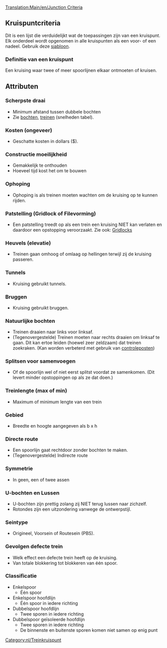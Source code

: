 [[Translation:Main/en/Junction Criteria]]{{en/-}}{{kruispuntenmenu/Nl}}
==Kruispuntcriteria==
Dit is een lijst die verduidelijkt wat de toepassingen zijn van een kruispunt. 
Elk onderdeel wordt opgenomen in alle kruispunten als een voor- of een nadeel.
Gebruik deze [[Template/nl/Kruispuntcriteria|sjabloon]].

===Definitie van een kruispunt===
Een kruising waar twee of meer spoorlijnen elkaar ontmoeten of kruisen.

==Attributen==

===Scherpste draai===
* Minimum afstand tussen dubbele bochten
* Zie [[Main/nl/Bochten|bochten]], [[Main/en/Spelmechanisme/Nl#Treinen|treinen]] (snelheden tabel).

===Kosten (ongeveer)===
* Geschatte kosten in dollars ($).

===Constructie moeilijkheid===
* Gemakkelijk te onthouden
* Hoeveel tijd kost het om te bouwen

===Ophoping===
* Ophoping is als treinen moeten wachten om de kruising op te kunnen rijden.

===Patstelling (Gridlock of Filevorming)===
* Een patstelling treedt op als een trein een kruising NIET kan verlaten en daardoor een opstopping veroorzaakt. Zie ook: [http://en.wikipedia.org/wiki/Gridlock|//en.wikipedia.org/wiki/Gridlock Gridlocks]

===Heuvels (elevatie)===
* Treinen gaan omhoog of omlaag op hellingen terwijl zij de kruising passeren.

===Tunnels=== 
* Kruising gebruikt tunnels.

===Bruggen===
* Kruising gebruikt bruggen.

===Natuurlijke bochten=== 
* Treinen draaien naar links voor linksaf.
* (Tegenovergestelde) Treinen moeten naar rechts draaien om linksaf te gaan. Dit kan ertoe leiden (hoewel zeer zeldzaam) dat treinen zoekraken. (Kan worden verbeterd met gebruik van [[Main/nl/controleposten|controleposten]])

===Splitsen voor samenvoegen===
* Of de spoorlijn wel of niet eerst splitst voordat ze samenkomen. (Dit levert minder opstoppingen op als ze dat doen.)

===Treinlengte (max of min)===
* Maximum of minimum lengte van een trein

===Gebied===
* Breedte en hoogte aangegeven als b x h

===Directe route===
* Een spoorlijn gaat rechtdoor zonder bochten te maken.
* (Tegenovergestelde) Indirecte route

===Symmetrie===
* In geen, een of twee assen

===U-bochten en Lussen===
* U-bochten zijn prettig zolang zij NIET terug lussen naar zichzelf.
* Rotondes zijn een uitzondering vanwege de ontwerpstijl.

===Seintype===
* Origineel, Voorsein of Routesein (PBS).

===Gevolgen defecte trein===
* Welk effect een defecte trein heeft op de kruising.
* Van totale blokkering tot blokkeren van één spoor.

===Classificatie===
* Enkelspoor
** Één spoor 
* Enkelspoor hoofdlijn
** Één spoor in iedere richting
* Dubbelspoor hoofdlijn
** Twee sporen in iedere richting
* Dubbelspoor geïsoleerde hoofdlijn
** Twee sporen in iedere richting
** De binnenste en buitenste sporen komen niet samen op enig punt


[[Category:nl/Treinkruispunt]]